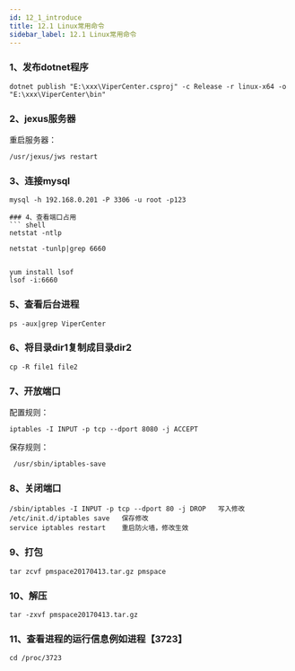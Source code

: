 ```yaml
---
id: 12_1_introduce
title: 12.1 Linux常用命令
sidebar_label: 12.1 Linux常用命令
---
```



### 1、发布dotnet程序
``` shell
dotnet publish "E:\xxx\ViperCenter.csproj" -c Release -r linux-x64 -o "E:\xxx\ViperCenter\bin"

```

### 2、jexus服务器
重启服务器：
``` shell
/usr/jexus/jws restart
```
### 3、连接mysql
``` shell
mysql -h 192.168.0.201 -P 3306 -u root -p123

### 4、查看端口占用
``` shell
netstat -ntlp

netstat -tunlp|grep 6660


yum install lsof
lsof -i:6660
```

### 5、查看后台进程
``` shell
ps -aux|grep ViperCenter
```
### 6、将目录dir1复制成目录dir2
``` shell
cp -R file1 file2
```
### 7、开放端口
配置规则： 
``` shell
iptables -I INPUT -p tcp --dport 8080 -j ACCEPT
```
保存规则：
``` shell
 /usr/sbin/iptables-save
```
### 8、关闭端口
``` shell
/sbin/iptables -I INPUT -p tcp --dport 80 -j DROP   写入修改
/etc/init.d/iptables save   保存修改
service iptables restart    重启防火墙，修改生效
```
### 9、打包
``` shell
tar zcvf pmspace20170413.tar.gz pmspace
```
### 10、解压
``` shell
tar -zxvf pmspace20170413.tar.gz
```

### 11、查看进程的运行信息例如进程【3723】
``` shell
cd /proc/3723
``` 